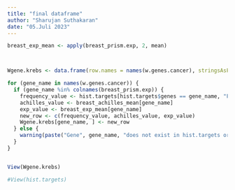 ```yaml
---
title: "final dataframe"
author: "Sharujan Suthakaran"
date: "05.Juli 2023"
---
```


```r
breast_exp_mean <- apply(breast_prism.exp, 2, mean)




```


```r

Wgene.krebs <- data.frame(row.names = names(w.genes.cancer), stringsAsFactors = FALSE)

for (gene_name in names(w.genes.cancer)) {
  if (gene_name %in% colnames(breast_prism.exp)) {
    frequency_value <- hist.targets[hist.targets$genes == gene_name, "Freq"]
    achilles_value <- breast_achilles_mean[gene_name]
    exp_value <- breast_exp_mean[gene_name]
    new_row <- c(frequency_value, achilles_value, exp_value)
    Wgene.krebs[gene_name, ] <- new_row
  } else {
    warning(paste("Gene", gene_name, "does not exist in hist.targets or breast_prism.exp. Skipping."))
  }
}


View(Wgene.krebs)

#View(hist.targets)


```
